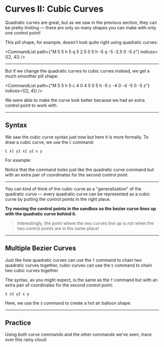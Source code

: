 # Curves II: Cubic Curves

Quadratic curves are great, but as we saw in the previous section, they can be pretty limiting — there are only so many shapes you can make with only one control point!

This pill shape, for example, doesn't look quite right using quadratic curves:

<CommandList
  path={"M 5 5 h 5 q 5 2.5 0 5 h -5 q -5 -2.5 0 -5 z"}
  indices={[2, 4]}
/>

---

But if we change the quadratic curves to cubic curves instead, we get a much smoother pill shape:

<CommandList
  path={"M 5 5 h 5 c 4 0 4 5 0 5 h -5 c -4 0 -4 -5 0 -5 z"}
  indices={[2, 4]}
/>

We were able to make the curve look better because we had an extra control point to work with.

---

## Syntax

We saw the cubic curve syntax just now but here it is more formally. To draw a cubic curve, we use the `C` command:

```
C x1 y1 x2 y2 x y
```

For example:

<SyntaxExample />

Notice that the command looks just like the quadratic curve command but with an extra pair of coordinates for the second control point.

---

You can kind of think of the cubic curve as a "generalization" of the quadratic curve — every quadratic curve can be represented as a cubic curve by putting the control points in the right place.

**Try moving the control points in the sandbox so the bezier curve lines up with the quadratic curve behind it.**

> Interestingly, the point where the two curves line up is _not_ when the two control points are in the same place!

---

## Multiple Bezier Curves

Just like how quadratic curves can use the `T` command to chain two quadratic curves together, cubic curves can use the `S` command to chain two cubic curves together.

The syntax, as you might expect, is the same as the `T` command but with an extra pair of coordinates for the second control point:

```
S x2 y2 x y
```

Here, we use the `S` command to create a hot air balloon shape:

---

## Practice

Using _both_ curve commands and the other commands we've seen, trace over this rainy cloud:

<PracticeQuestionEditor />
